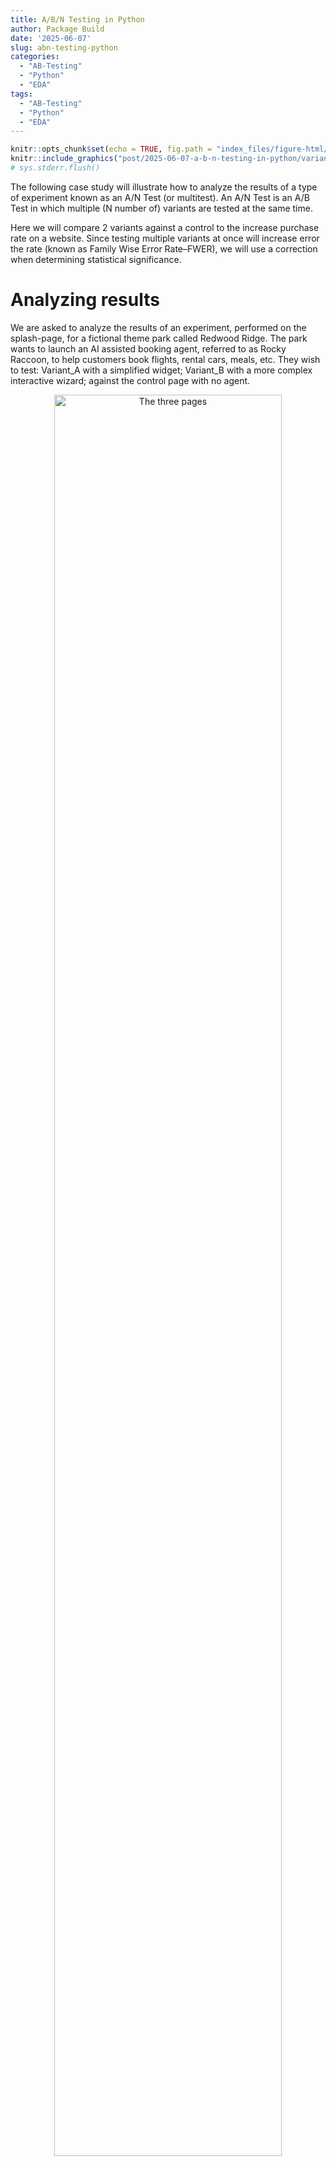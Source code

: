 ```yaml
---
title: A/B/N Testing in Python
author: Package Build
date: '2025-06-07'
slug: abn-testing-python
categories:
  - "AB-Testing"
  - "Python"
  - "EDA"
tags:
  - "AB-Testing"
  - "Python"
  - "EDA"
---
```


```r
knitr::opts_chunk$set(echo = TRUE, fig.path = "index_files/figure-html/", fig.width = 4 )
knitr::include_graphics("post/2025-06-07-a-b-n-testing-in-python/variants2.png", error = FALSE, dpi = 100)
# sys.stderr.flush()

```

The following case study will illustrate how to analyze the results of a type of experiment known as an A/N Test (or multitest). An A/N Test is an A/B Test in which multiple (N number of) variants are tested at the same time. 

Here we will compare 2 variants against a control to the increase purchase rate on a website. Since testing multiple variants at once will increase error the rate (known as Family Wise Error Rate--FWER), we will use a correction when determining statistical significance. 

# Analyzing results

We are asked to analyze the results of an experiment, performed on the splash-page, for a fictional theme park called Redwood Ridge. The park wants to launch an AI assisted booking agent, referred to as Rocky Raccoon, to help customers book flights, rental cars, meals, etc. They wish to test: Variant_A with a simplified widget; Variant_B with a more complex interactive wizard; against the control page with no agent. 

<http>
<center>
<img src="variants2.png" alt = "The three pages"  width = "85%">
</center>
</http>

The test has already been performed. Therefore, we will skip the test planning and sample size calculations accepting this has all been done for us.

# Formulating the Hypothesis

First we formulate the alternate hypothesis. This is the one we are trying to accept by default of rejecting the Null Hypothesis.

__The Alternate Hypothesis: Adding an interactive travel planning wizard to the Homepage will boost ticket purchase conversion rates__

The null hypothesis is always based on the idea that that every difference detected, in the measured statistic, is simply due to random chance. All hypothesis boils down to trying to reject the null hypothesis if there is enough evidence that it is unlikely the results due to chance.

__Null Hypothesis: An increase in ticket purchase rate can be explained as random chance__

Our test statistic is defined as:

__Test Statistic: Ticket Purchase Conversion Rate = (purchase count)/(unique visit count)__

```r
# Sys.setenv(RETICULATE_PYTHON = "/Users/kevinbonds/anaconda3/bin/python3")
knitr::knit_engines$set(python = reticulate::eng_python)
library(reticulate)
use_python('/Users/kevinbonds/anaconda3/bin/python3', required = TRUE)
py_config()
```

Let's use Python to analyze the results and determine if it is safe to reject the Null Hypothesis. 

## Load Python libraries

```python
import pandas as pd
import numpy as np
```

```python

rocky = pd.read_csv("../../../static/images/a-b-n-testing-in-python/data.csv")
```


```python
print(rocky)

```
## EDA

### Inspect the Variants

```python
rocky.groupby('treatment')['ticket_purchased'].agg(['mean', 'count', 'std'])
```

We see there is a difference in the means; with the *variation_B* showing the highest lift. But let's make sure we don't have duplicates.

## Check for Duplicates

```python
print(len(rocky))
print(len(rocky.drop_duplicates(keep=False)))
```

No purely duplicate records.

```python
print(rocky[['visit_id', 'treatment']].nunique())
```

But there are some with different treatments for the same visit.

```python
print(len(rocky.drop_duplicates(subset=['visit_id','treatment'], keep=False)))
```

There are some duplicate visit id's. Considering only visit_id and treatment there are no dupes. Therefore, some visits have multiple records for visit_id with diffent versions of the homepage. This may be a bug in the design if the intent was for a visit to have only one version of the homepage. 

## Drop Duplicates

Now we can drop these duplicates and check lift for each variation again. We should exclude these visits where the same visit resulted in seeing more than one treatment. We'll use the `keep=False` argument to the `drop_duplicates()` method in Pandas.

> **_NOTE:_** It is possible to run an experiment where someone sees multiple variants known as "paired samples"--using a different method known as a "paired" test to analyze. But these seem to be due to a flaw in the experiment, rather than intentional, and led to a small sample size. We'll focus on analyzing the rest as independent samples or "un-paired" samples. 


```python
rocky = rocky.drop_duplicates(subset=['visit_id'], keep=False)
print(len(rocky))
rocky.groupby('treatment')[['trip_planner_engaged', 'ticket_purchased']].agg(['mean', 'count'])

```

So we discarded all records for any *visit_id* that has multiple records.

## Balancing the Classes

Now we should balance the groups by sampling from each equally and concatenating the data frames back together. This will insure group size doesn't influence results.

```python
rocky_sample_control = rocky[rocky['treatment']=='control'].sample(n=85000, replace=False, random_state=42)
rocky_sample_A = rocky[rocky['treatment']=='variation_A'].sample(n=85000, replace=False, random_state=42)
rocky_sample_B = rocky[rocky['treatment']=='variation_B'].sample(n=85000, replace=False, random_state=42)
rocky = pd.concat([rocky_sample_control, rocky_sample_A, rocky_sample_B])
```


## Group and Inspect

```python
rocky.groupby(['treatment', 'trip_planner_engaged'])[ 'ticket_purchased'].agg(['mean', 'count'])
```

It doesn't make sense to have trip planner engagment for the control group. Something is amiss. We should alert Engineering that our logging seems to be broken. Also, there is a large imbalance in the groups, but there is a bigger problem with the *trip_planner_engaged* field. We'll ignore this field focusing on just the impact of the variants on ticket purchases.

# Checking for Significance in the Difference in Means

Since *varation_B* seems to have the highest lift let's see if the results are significant (without correction).

```python
from statsmodels.stats.proportion import proportions_ztest, proportion_confint, confint_proportions_2indep
# Calculate the number of visits
n_C = rocky[rocky['treatment'] == 'control']['ticket_purchased'].count()
n_B = rocky[rocky['treatment'] == 'variation_B']['ticket_purchased'].count()
print('Group C users:',n_C)
print('Group B users:',n_B)

# Compute unique purchases in each group and assign to lists
signup_C = rocky[rocky['treatment'] == 'control'].groupby('visit_id')['ticket_purchased'].max().sum()
signup_B = rocky[rocky['treatment'] == 'variation_B'].groupby('visit_id')['ticket_purchased'].max().sum()

purchase_abtest = [signup_C, signup_B]
n_cbtest = [n_C, n_B]

# Calculate the z_stat, p-value, and 95% confidence intervals
z_stat, pvalue = proportions_ztest(purchase_abtest, nobs=n_cbtest)
(C_lo95, B_lo95), (C_up95, B_up95) = proportion_confint(purchase_abtest, nobs=n_cbtest, alpha=.05)

pvalue_C_B = pvalue
print(f'p-value: {pvalue:.6f}')
print(f'Group C 95% CI : [{C_lo95:.4f}, {C_up95:.4f}]')
print(f'Group B 95% CI : [{B_lo95:.4f}, {B_up95:.4f}]')
```

The confidence intervals above are for each group. We can calculate the confidence interval of the difference between the 2 groups to inform us on how large might the difference be. Let's look at the difference between *control* and *variation_B*

```python
low, upp = confint_proportions_2indep(signup_B, n_B, signup_C, n_C, method=None, compare='diff', alpha=0.05, correction=True)

print(f' Difference 95% CI [{low}, {upp}]')

```

This tells us the difference, in the two groups, falls somewhere between `r format(py$low, digits = 2)` and `r format(py$upp, digits = 2)` We might ask ourselves if this difference is worth the effort in building the variation--since the true difference may be as little is `r format(py$low * 100, digits = 2)`%. 


Next let's look at *control* vs *variation_A*:

```python

# Calculate the number of visits
n_C = rocky[rocky['treatment'] == 'control']['ticket_purchased'].count()
n_B = rocky[rocky['treatment'] == 'variation_A']['ticket_purchased'].count()
print('Group C users:',n_C)
print('Group A users:',n_B)

# Compute unique purshases in each group and assign to lists
signup_C = rocky[rocky['treatment'] == 'control'].groupby('visit_id')['ticket_purchased'].max().sum()
signup_B = rocky[rocky['treatment'] == 'variation_A'].groupby('visit_id')['ticket_purchased'].max().sum()

purchase_abtest = [signup_C, signup_B]
n_cbtest = [n_C, n_B]

# Calculate the z_stat, p-value, and 95% confidence intervals
z_stat, pvalue = proportions_ztest(purchase_abtest, nobs=n_cbtest)
(C_lo95, B_lo95), (C_up95, B_up95) = proportion_confint(purchase_abtest, nobs=n_cbtest, alpha=.05)

pvalue_C_A = pvalue

print(f'p-value: {pvalue:.6f}')
print(f'Group C 95% CI : [{C_lo95:.4f}, {C_up95:.4f}]')
print(f'Group A 95% CI : [{B_lo95:.4f}, {B_up95:.4f}]')
```

Then *variation_A* vs *variation_B*:

```python

# Calculate the number of visits
n_C = rocky[rocky['treatment'] == 'variation_A']['ticket_purchased'].count()
n_B = rocky[rocky['treatment'] == 'variation_B']['ticket_purchased'].count()
print('Group A users:',n_C)
print('Group B users:',n_B)

# Compute unique purshases in each group and assign to lists
signup_C = rocky[rocky['treatment'] == 'variation_A'].groupby('visit_id')['ticket_purchased'].max().sum()
signup_B = rocky[rocky['treatment'] == 'variation_B'].groupby('visit_id')['ticket_purchased'].max().sum()

purchase_abtest = [signup_C, signup_B]
n_cbtest = [n_C, n_B]

# Calculate the z_stat, p-value, and 95% confidence intervals
z_stat, pvalue = proportions_ztest(purchase_abtest, nobs=n_cbtest)
(C_lo95, B_lo95), (C_up95, B_up95) = proportion_confint(purchase_abtest, nobs=n_cbtest, alpha=.05)

pvalue_A_B = pvalue

print(f'p-value: {pvalue:.6f}')
print(f'Group A 95% CI : [{C_lo95:.4f}, {C_up95:.4f}]')
print(f'Group B 95% CI : [{B_lo95:.4f}, {B_up95:.4f}]')
```

So the pvalues are:

* *Control* vs *variant_A*: `r py$pvalue_C_A`
* *Control* vs *variant_B*: `r py$pvalue_C_B`
* *variant_A* vs *variant_B*: `r py$pvalue_A_B`


Normally a pvalue less that 0.05 indicates strong evidence against the NULL hypothesis and that we should reject it. And since both variants show significance (uncorrected) we might be tempted to reject the NULL hypothesis and against each other--leading us to conclude the difference between the 2 variants is not significant (or is simply random chance). And secondly, that either would be preferable to the Control. But this would be a mistake. 

When performing an experiment with more than variation we need to apply a correction to account for Family Wise Eror Rate (FWER) since the probability of making at least one Type I error (a false positive) across all the hypothesis tests increases with each test. A simple correction is to use the Bonferroni correction. Essentially, this method divides the significance level (alpha) across the number of tests. This gives us a more conservative mark to hit. 

If we use the 3 pvalues we calculated and apply this method:

```python
# Bonferroni correction for 95% Confidence interval
import statsmodels.stats.multitest as smt

pvals = [pvalue_C_A, pvalue_C_B, pvalue_A_B]

# Perform a Bonferroni correction and print the output
corrected = smt.multipletests(pvals, alpha = .05, method = 'bonferroni')

print('Significant Test:', corrected[0])
print('Corrected P-values:', corrected[1])
print('Bonferroni Corrected alpha: {:.4f}'.format(corrected[2]))
```

We see that the only test that is actually significant is the *Control* vs *variation_B*.  The [False, True, False] corresponds to the [Control_v_A, Control_v_B, vartiation_A_v_B] pvals that we supplied. 



# Visualizing the Bootstrapped Data

Now let's bootstrap random sample and calculate the mean of each group: *Control* and *variation_B* to visualize the distributions. This will give us a sense of the difference between the groups visually. 


```python
import pandas as pd
import numpy as np
import matplotlib.pyplot as plt
import seaborn as sns
from scipy import stats

# Extract the two variants as requested
control_data = rocky[rocky['treatment'] == 'control'].groupby('visit_id')['ticket_purchased'].mean()
variation_b_data = rocky[rocky['treatment'] == 'variation_B'].groupby('visit_id')['ticket_purchased'].mean()

# Number of random samples to generate
num_samples = 1000
sample_size = 80000  # Size of each random sample

# Lists to store the sample means
control_sample_means = []
variation_b_sample_means = []

# For loop to build normal distributions through random sampling
for _ in range(num_samples):
    # Random sampling with replacement
    if len(control_data) > 0:
        control_sample = np.random.choice(control_data, size=min(sample_size, len(control_data)), replace=True)
        control_sample_means.append(control_sample.mean())
    
    if len(variation_b_data) > 0:
        variation_b_sample = np.random.choice(variation_b_data, size=min(sample_size, len(variation_b_data)), replace=True)
        variation_b_sample_means.append(variation_b_sample.mean())

# Create a figure with multiple plots
fig, ax = plt.subplots(figsize=(6, 4))


# Plot sampling distributions (normal distributions from random sampling)
sns.histplot(control_sample_means, kde=True, color='blue', ax=ax, label='Control')
sns.histplot(variation_b_sample_means, kde=True, color='orange', ax=ax, label='Variation B')
ax.set_title('Sampling Distributions (Normal Approximation)')
ax.set_xlabel('Sample Mean Ticket Purchase Rate')
ax.set_ylabel('Frequency')
ax.legend()


plt.tight_layout()
# plt.subplots_adjust(bottom=0.15)

plt.show()
# Print sample sizes
print(f"Control group size: {len(control_data)}")
print(f"Variation B group size: {len(variation_b_data)}")
print(f"Number of random samples generated for each group: {num_samples}")
print(f"Size of each random sample: {sample_size}")

```

If we take fairly large sample sizes and enough samples we can see that these two distributions are distinct. 

## Recommendation

We could recommend the *variation_B* as statistically significant at the 95% confidence level. 

## Alternate Consideration

Since we saw that we cannot reject the null hypothesis at the 95% confidence level between *variant_A* and *variant_B* even after correction, we cannot say that they are statistically dissimilar from one another. It is possible that the slight differnce between them is just random chance. This may be important if one variant is more costly to implement than the other. For instance if *variation_A* is considerably cheaper than *variation_B* then we might want to loosen our confidence level a bit to see if we can reject the null for *variation_B* at a slightly lower confidence. 

If we go back to our Bonferroni correction calculation and lower our alpha to 0.10 (corresponding to 90% confidence)

```python
# Bonferroni correction for 90% Confidence interval
import statsmodels.stats.multitest as smt

pvals = [pvalue_C_A, pvalue_C_B, pvalue_A_B]

# Perform a Bonferroni correction and print the output
corrected = smt.multipletests(pvals, alpha = .10, method = 'bonferroni')

print('Significant Test:', corrected[0])
print('Corrected P-values:', corrected[1])
print('Bonferroni Corrected alpha: {:.4f}'.format(corrected[2]))
```

We can see that now, even at 90% confidence level, the only test that is significant is the variation_B over control. Given this *variation_B* should be chosen. 

